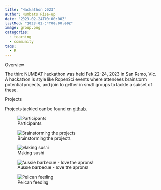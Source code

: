 ```yaml
---
title: "Hackathon 2023"
author: Numbats Rise-up
date: "2023-02-24T00:00:00Z"
lastMod: "2023-02-24T00:00:00Z"
image: group.png
categories:
  - teaching
  - community
tags:
  - R
---
```


Overview

The third NUMBAT hackathon was held Feb 22-24, 2023 in San Remo, Vic. A hackathon is style like RopenSci events where attendees brainstorm potential projects, and join to gether in small groups to tackle a subset of these.

Projects

Projects tackled can be found on [github](https://github.com/numbats/numbathackathon/issues).

![Participants](group.jpg)


![Brainstorming the projects](projects.jpg)



![Making sushi](sushi.jpg)



![Aussie barbecue - love the aprons!](bbq.jpg)


![Pelican feeding](pelicans.jpg)
